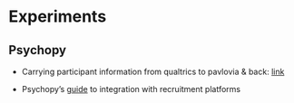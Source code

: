 # Experiments {#experiments}

## Psychopy

- Carrying participant information from qualtrics to pavlovia & back: [link](https://discourse.psychopy.org/t/carrying-participant-id-from-qualtrics-to-pavlovia-and-back-to-qualtrics/14880)

- Psychopy's [guide](https://www.psychopy.org/online/onlineParticipants.html) to integration with recruitment platforms
